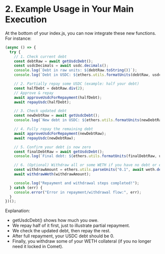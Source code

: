 # 2. Example Usage in Your Main Execution

At the bottom of your index.js, you can now integrate these new functions. For instance:

```javascript
(async () => {
  try {
    // 1. Check current debt
    const debtRaw = await getUsdcDebt();
    const usdcDecimals = await usdc.decimals();
    console.log(`Debt in raw units: ${debtRaw.toString()}`);
    console.log(`Debt in USDC: ${ethers.utils.formatUnits(debtRaw, usdcDecimals)}`);

    // 2. Partially repay some USDC (example: half your debt)
    const halfDebt = debtRaw.div(2);
    // Approve & repay
    await approveUsdcForRepayment(halfDebt);
    await repayUsdc(halfDebt);

    // 3. Check updated debt
    const newDebtRaw = await getUsdcDebt();
    console.log(`New debt in USDC: ${ethers.utils.formatUnits(newDebtRaw, usdcDecimals)}`);

    // 4. Fully repay the remaining debt
    await approveUsdcForRepayment(newDebtRaw);
    await repayUsdc(newDebtRaw);

    // 5. Confirm your debt is now zero
    const finalDebtRaw = await getUsdcDebt();
    console.log(`Final debt: ${ethers.utils.formatUnits(finalDebtRaw, usdcDecimals)} (should be 0)`);

    // 6. (Optional) Withdraw all or some WETH if you have no debt or enough collateral
    const withdrawAmount = ethers.utils.parseUnits("0.1", await weth.decimals());
    await withdrawWeth(withdrawAmount);

    console.log("Repayment and withdrawal steps completed!");
  } catch (err) {
    console.error("Error in repayment/withdrawal flow:", err);
  }
})();
```

Explanation:

* getUsdcDebt() shows how much you owe.
* We repay half of it first, just to illustrate partial repayment.
* We check the updated debt, then repay the rest.
* After full repayment, your USDC debt should be 0.
* Finally, you withdraw some of your WETH collateral (if you no longer need it locked in Comet).
